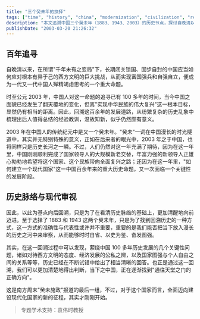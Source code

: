 ```yaml
---
title: "三个癸未年的抉择"
tags: ["time", "history", "china", "modernization", "civilization", "reform"]
description: "本文追溯中国三个癸未年（1883、1943、2003）的历史节点，探讨自晚清以来中国如何应对西方文明挑战的百年命题。文章指出，在 2003 年新一代领导人上任之际，中国正处于建设现代国家的关键阶段。通过历史回溯，作者认为关于西方文明态度、经济发展模式以及国家强盛与个人自由的平衡等百年困扰问题，历史已给出清晰答案，当代中国正逐渐找到正确发展方向。"
publishDate: "2003-03-20 21:26:32"
---
```


## 百年追寻

自晚清以来，在所谓"千年未有之变局"下，长期闭关锁国、固步自封的中国应当如何应对根本有异于己的西方文明的巨大挑战，从而实现富国强兵和自强自立，便成为一代又一代中国人殚精竭虑思考的一个重大命题。

时至公元 2003 年，中国人对这一命题的追寻已有 100 多年的时间，当今中国之面貌已经发生了翻天覆地的变化，但离"实现中华民族的伟大复兴"这一根本目标，显然仍有相当的距离。因此，回溯这百余年的发展道路，从纷繁复杂的历史乱象中梳理出后人值得总结的经验教训，温故知新，似乎仍然颇有意义。

2003 年在中国人的传统纪元中是又一个癸未年。"癸未"一词在中国漫长的时光隧道中，其实并无特别特殊的意义，正如在后来者的眼光中，2003 年之于中国，也将同样只是历史长河之一瞬。不过，人们仍然对这一年充满了期待，因为在这一年里，中国刚刚顺利完成了国家领导人的大规模新老交替，年富力强的新领导人正雄心勃勃地希望将这个国家、这个民族带向全面复兴之路；还因为在这一年里，"如何建立一个现代国家"这一中国百余年来的重大历史命题，又一次面临一个关键性的发展阶段。

## 历史脉络与现代审视

因此，以此为基点向后回溯，只是为了在看清历史脉络的基础上，更加清醒地向前迈进。至于选择了 1883 和 1943 这两个癸未年，只是为了找到回溯历史的一种方式，这一方式的准确性与代表性或许并不重要，重要的是我们能否把当下放入漫长的历史之河中来审察，从而能够时时自省、以史为鉴、奋发图强。

其实，在这一回溯过程中可以发现，萦绕中国 100 多年历史发展的几个关键性问题，诸如对待西方文明的态度、经济发展的公私之辨，以及国家图强与个人自由之间的关系等等，历史已经在不断试错中给出了相当清晰的回答。也正是通过这一回溯，我们可以更加清楚地得出判断，当下之中国，正在逐渐找到"通往天堂之门的正确方向"。

这是南方周末"癸未施政"报道的最后一组，不过，对于这个国家而言，全面迈向建设现代化国家的新的征程，其实才刚刚开始。

> 专题学术支持：袁伟时教授
